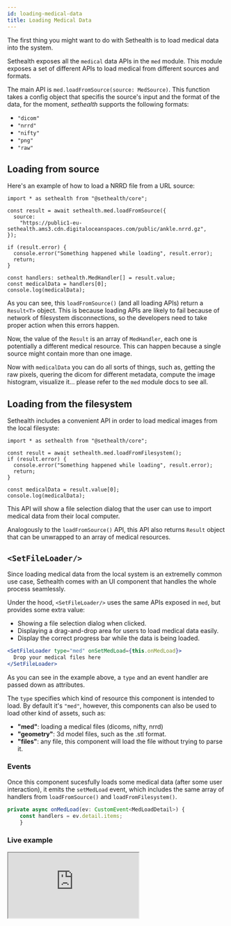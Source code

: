 ```yaml
---
id: loading-medical-data
title: Loading Medical Data
---
```


The first thing you might want to do with Sethealth is to load medical data into the system.

Sethealth exposes all the `medical` data APIs in the `med` module.
This module exposes a set of different APIs to load medical from different sources and formats.

The main API is `med.loadFromSource(source: MedSource)`.
This function takes a config object that specifis the source's input and the format
of the data, for the moment, _sethealth_ supports the following formats:

- `"dicom"`
- `"nrrd"`
- `"nifty"`
- `"png"`
- `"raw"`

## Loading from source

Here's an example of how to load a NRRD file from a URL source:


```tsx
import * as sethealth from "@sethealth/core";

const result = await sethealth.med.loadFromSource({
  source:
    "https://public1-eu-sethealth.ams3.cdn.digitaloceanspaces.com/public/ankle.nrrd.gz",
});

if (result.error) {
  console.error("Something happened while loading", result.error);
  return;
}

const handlers: sethealth.MedHandler[] = result.value;
const medicalData = handlers[0];
console.log(medicalData);
```

As you can see, this `loadFromSource()` (and all loading APIs) return a `Result<T>` object. This is because loading
APIs are likely to fail because of network of filesystem disconnections, so the developers need to take proper action when this errors happen.
 
Now, the value of the `Result` is an array of `MedHandler`, each one is potentially a different medical resource.
This can happen because a single source might contain more than one image.

Now with `medicalData` you can do all sorts of things, such as, getting the raw pixels, quering the dicom for different
metadata, compute the image histogram, visualize it... please refer to the `med` module docs to see all.

## Loading from the filesystem

Sethealth includes a convenient API in order to load medical images from the local filesyste:

```tsx
import * as sethealth from "@sethealth/core";

const result = await sethealth.med.loadFromFilesystem();
if (result.error) {
  console.error("Something happened while loading", result.error);
  return;
}

const medicalData = result.value[0];
console.log(medicalData);
```

This API will show a file selection dialog that the user can use to import medical data from their local computer.

Analogously to the `loadFromSource()` API, this API also returns `Result` object that can be unwrapped to an array of medical resources.

## `<SetFileLoader/>`

Since loading medical data from the local system is an extremelly common use case, Sethealth comes with an UI component
that handles the whole process seamlessly.

Under the hood, `<SetFileLoader/>` uses the same APIs exposed in `med`, but provides some extra value:

- Showing a file selection dialog when clicked.
- Displaying a drag-and-drop area for users to load medical data easily.
- Display the correct progress bar while the data is being loaded.

```jsx
<SetFileLoader type="med" onSetMedLoad={this.onMedLoad}>
  Drop your medical files here
</SetFileLoader>
```

As you can see in the example above, a `type` and an event handler are passed down as attributes.

The `type` specifies which kind of resource this component is intended to load. By default it's `"med"`, however,
this components can also be used to load other kind of assets, such as:

- **"med"**: loading a medical files (dicoms, nifty, nrrd)
- **"geometry"**: 3d model files, such as the .stl format.
- **"files"**: any file, this component will load the file without trying to parse it.

### Events

Once this component sucesfully loads some medical data (after some user interaction), it emits the `setMedLoad` event,
which includes the same array of handlers from `loadFromSource()` and `loadFromFilesystem()`.

```ts
private async onMedLoad(ev: CustomEvent<MedLoadDetail>) {
    const handlers = ev.detail.items;
    }
```

### Live example

<iframe
  src="https://codesandbox.io/embed/solitary-haze-pr218?fontsize=14&hidenavigation=1&theme=dark"
  style={{
    width:' 100%',
    height: '500px',
    border: 0,
    borderRadius: '4px',
    overflow: 'hidden'
  }}
  loading="lazy"
  allow="accelerometer; ambient-light-sensor; camera; encrypted-media; geolocation; gyroscope; hid; microphone; midi; payment; usb; vr; xr-spatial-tracking"
  sandbox="allow-forms allow-modals allow-popups allow-presentation allow-same-origin allow-scripts"
/>
